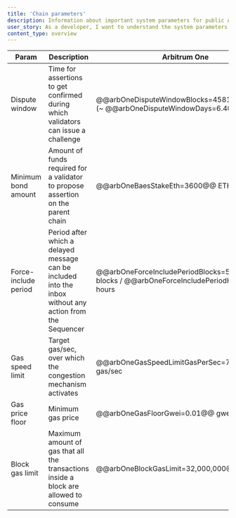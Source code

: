 ```yaml
---
title: 'Chain parameters'
description: Information about important system parameters for public Arbitrum chains
user_story: As a developer, I want to understand the system parameters for the public Arbitrum chains.
content_type: overview
---
```


| Param                | Description                                                                                               | Arbitrum One                                                                                | Arbitrum Nova                                                                           | Arb Sepolia                                                                                   |
| -------------------- | --------------------------------------------------------------------------------------------------------- | ------------------------------------------------------------------------------------------- | --------------------------------------------------------------------------------------- | --------------------------------------------------------------------------------------------- |
| Dispute window       | Time for assertions to get confirmed during which validators can issue a challenge                        | @@arbOneDisputeWindowBlocks=45818@@ blocks (~ @@arbOneDisputeWindowDays=6.4@@ days )        | @@novaDisputeWindowBlocks=45818@@ blocks (~ @@novaDisputeWindowDays=6.4@@ days)         | @@sepoliaDisputeWindowBlocks=20@@ blocks (~ @@sepoliaDisputeWindowMinutes=4.0@@ minutes)      |
| Minimum bond amount  | Amount of funds required for a validator to propose assertion on the parent chain                         | @@arbOneBaesStakeEth=3600@@ ETH                                                             | @@novaBaesStakeEth=1@@ ETH                                                              | @@sepoliaBaesStakeEth=1@@ Sepolia ETH                                                         |
| Force-include period | Period after which a delayed message can be included into the inbox without any action from the Sequencer | @@arbOneForceIncludePeriodBlocks=5760@@ blocks / @@arbOneForceIncludePeriodHours=24@@ hours | @@novaForceIncludePeriodBlocks=5760@@ blocks / @@novaForceIncludePeriodHours=24@@ hours | @@sepoliaForceIncludePeriodBlocks=5760@@ blocks / @@sepoliaForceIncludePeriodHours=24@@ hours |
| Gas speed limit      | Target gas/sec, over which the congestion mechanism activates                                             | @@arbOneGasSpeedLimitGasPerSec=7,000,000@@ gas/sec                                          | @@novaGasSpeedLimitGasPerSec=7,000,000@@ gas/sec                                        | @@sepoliaGasSpeedLimitGasPerSec=7,000,000@@ gas/sec                                           |
| Gas price floor      | Minimum gas price                                                                                         | @@arbOneGasFloorGwei=0.01@@ gwei                                                            | @@novaGasFloorGwei=0.01@@ gwei                                                          | @@sepoliaGasFloorGwei=0.1@@ gwei                                                              |
| Block gas limit      | Maximum amount of gas that all the transactions inside a block are allowed to consume                     | @@arbOneBlockGasLimit=32,000,000@@                                                          | @@novaBlockGasLimit=32,000,000@@                                                        | @@sepoliaBlockGasLimit=32,000,000@@                                                           |
